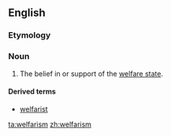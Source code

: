 ==English==

===Etymology===
{{suffix|welfare|ism}}

===Noun===
{{en-noun|-}}

# {{context|rare|derisive|lang=en}} The belief in or support of the [[welfare state]].

====Derived terms====
* [[welfarist]]

[[ta:welfarism]]
[[zh:welfarism]]